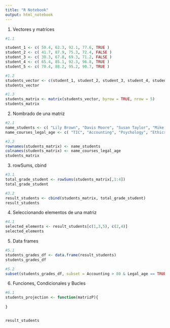 ```yaml
---
title: "R Notebook"
output: html_notebook
---
```


1. Vectores y matrices
```r
#1.1

student_1 <- c( 50.4, 62.3, 92.1, 77.6, TRUE )
student_2 <- c( 41.7, 87.9, 75.3, 72.4, FALSE )
student_3 <- c( 30.3, 67.8, 69.3, 71.2, FALSE )
student_4 <- c( 65.4, 85.1, 92.3, 96.8, TRUE )
student_5 <- c( 70.4, 88.2, 95.2, 90.7, TRUE )

#1.2
students_vector <- c(student_1, student_2, student_3, student_4, student_5)
students_vector

#1.3
students_matrix <- matrix(students_vector, byrow = TRUE, nrow = 5)
students_matrix
```

2. Nombrado de una matriz
```r
#2.1
name_students <- c( "Lily Brown", "Davis Moore", "Susan Taylor", "Mike Jones", "Tom Hill" )
name_courses_legal_age <- c( "TIC", "Accounting", "Psychology", "Ethics", "Legal_age" )

#2.2
rownames(students_matrix) <- name_students
colnames(students_matrix) <- name_courses_legal_age
students_matrix
```

3. rowSums, cbind
```r
#3.1
total_grade_student <- rowSums(students_matrix[,1:4])
total_grade_student

#3.2
result_students <- cbind(students_matrix, total_grade_student)
result_students
```

4. Seleccionando elementos de una matriz
```r
#4.1
selected_elements <- result_students[c(1,3,5), c(2,4)]
selected_elements
```

5. Data frames
```r
#5.1
students_grades_df <- data.frame(result_students)
students_grades_df

#5.2
subset(students_grades_df, subset = Accounting > 80 & Legal_age == TRUE)
```

6. Funciones, Condicionales y Bucles
```r
#6.1
students_projection <- function(matrizP){
  
}


result_students

```


